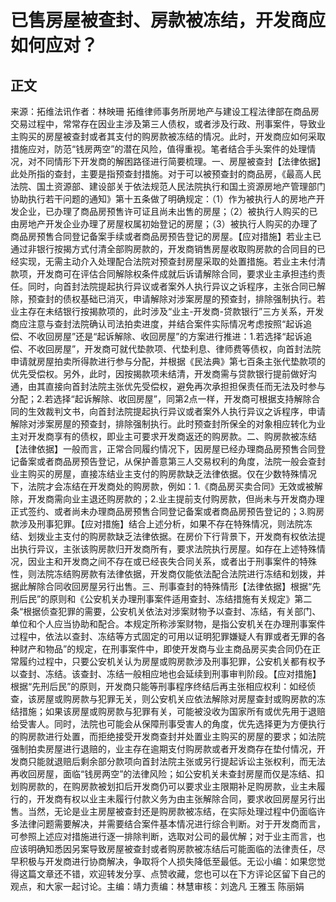 # 已售房屋被查封、房款被冻结，开发商应如何应对？
## 正文
来源：拓维法讯作者：林映珊 拓维律师事务所房地产与建设工程法律部在商品房交易过程中，常常存在因业主涉及第三人债权，或者涉及行政、刑事案件，导致业主购买的房屋被查封或者其支付的购房款被冻结的情况。此时，开发商应如何采取措施应对，防范“钱房两空”的潜在风险，值得重视。笔者结合手头案件的处理情况，对不同情形下开发商的解困路径进行简要梳理。一、房屋被查封【法律依据】此处所指的查封，主要是指预查封措施。对于可以被预查封的商品房，《最高人民法院、国土资源部、建设部关于依法规范人民法院执行和国土资源房地产管理部门协助执行若干问题的通知》第十五条做了明确规定：（1）作为被执行人的房地产开发企业，已办理了商品房预售许可证且尚未出售的房屋；（2）被执行人购买的已由房地产开发企业办理了房屋权属初始登记的房屋；（3）被执行人购买的办理了商品房预售合同登记备案手续或者商品房预告登记的房屋。【应对措施】若业主已通过非银行按揭方式付清全部购房款的，开发商销售房屋收取购房款的合同目的已经实现，无需主动介入处理配合法院对预查封房屋采取的处置措施。若业主未付清款项，开发商可在评估合同解除权条件成就后诉请解除合同，要求业主承担违约责任。同时，向首封法院提起执行异议或者案外人执行异议之诉程序，主张合同已解除，预查封的债权基础已消灭，申请解除对涉案房屋的预查封，排除强制执行。若业主存在未结银行按揭款项的，此时涉及“业主-开发商-贷款银行”三方关系，开发商应注意与查封法院确认司法拍卖进度，并结合案件实际情况考虑按照“起诉追偿、不收回房屋”还是“起诉解除、收回房屋”的方案进行推进：1.若选择“起诉追偿、不收回房屋”，开发商可就代垫款项、代垫利息、律师费等债权，向首封法院申请就房屋拍卖所得款进行参与分配，并根据《民法典》第七百条主张代垫款项的优先受偿权。另外，此时，因按揭款项未结清，开发商需与贷款银行提前做好沟通，由其直接向首封法院主张优先受偿权，避免再次承担担保责任而无法及时参与分配；2.若选择“起诉解除、收回房屋”，同第2点一样，开发商可根据支持解除合同的生效裁判文书，向首封法院提起执行异议或者案外人执行异议之诉程序，申请解除对涉案房屋的预查封，排除强制执行。此时预查封所保全的对象相应转化为业主对开发商享有的债权，即业主可要求开发商返还的购房款。二、购房款被冻结【法律依据】一般而言，正常合同履约情况下，因房屋已经办理商品房预售合同登记备案或者商品房预告登记，从保护善意第三人交易权利的角度，法院一般会查封业主购买的房屋，直接冻结业主支付的购房款缺乏法律依据。仅在少数特殊情况下，法院才会冻结在开发商处的购房款，例如：1.《商品房买卖合同》无效或被解除，开发商需向业主退还购房款的；2.业主提前支付购房款，但尚未与开发商办理正式签约、或者尚未办理商品房预售合同登记备案或者商品房预告登记的；3.购房款涉及刑事犯罪。【应对措施】结合上述分析，如果不存在特殊情况，则法院冻结、划拨业主支付的购房款缺乏法律依据。在房价下行背景下，开发商有权依法提出执行异议，主张该购房款归开发商所有，要求法院执行房屋。如存在上述特殊情况，因业主和开发商之间不存在或已经丧失合同关系，或者出于刑事案件的特殊性，则法院冻结购房款有法律依据，开发商仅能依法配合法院进行冻结和划拨，并据此解除合同收回房屋另行出售。三、刑事查封的特殊情形【法律依据】根据“先刑后民”的原则和《公安机关办理刑事案件适用查封、冻结措施有关规定》第二条“根据侦查犯罪的需要，公安机关依法对涉案财物予以查封、冻结，有关部门、单位和个人应当协助和配合。本规定所称涉案财物，是指公安机关在办理刑事案件过程中，依法以查封、冻结等方式固定的可用以证明犯罪嫌疑人有罪或者无罪的各种财产和物品”的规定，在刑事案件中，即使开发商与业主商品房买卖合同仍在正常履约过程中，只要公安机关认为房屋或购房款涉及刑事犯罪，公安机关都有权予以查封、冻结。该查封、冻结一般相应地也会延续到刑事审判阶段。【应对措施】根据“先刑后民”的原则，开发商只能等刑事程序终结后再主张相应权利：如经侦查，该房屋或购房款与犯罪无关，则公安机关应依法解除对房屋查封或购房款的冻结措施；如果该房屋或购房款与犯罪有关，可能被没收为国家所有或优先用于退赔给受害人。同时，法院也可能会从保障刑事受害人的角度，优先选择更为方便执行的购房款进行处置，而拒绝接受开发商查封并处置业主购买的房屋的要求；如法院强制拍卖房屋进行退赔的，业主存在逾期支付购房款或者开发商存在垫付情况，开发商只能就退赔后剩余部分款项向首封法院主张或另行提起诉讼主张权利，而无法再收回房屋，面临“钱房两空”的法律风险；如公安机关未查封房屋而仅是冻结、扣划购房款的，在购房款被划扣后开发商仍可以要求业主限期补足购房款，业主未履行的，开发商有权以业主未履行付款义务为由主张解除合同，要求收回房屋另行出售。当然，无论是业主房屋被查封还是购房款被冻结，在实际处理过程中仍面临许多法律问题需要解决，并需要结合案件基本情况进行综合判断。对于开发商而言，可参照上述应对措施进行逐一排除判断，选取对公司的最优解；对于业主而言，也应该明确知悉因另案导致房屋被查封或者购房款被冻结后可能面临的法律责任，尽早积极与开发商进行协商解决，争取将个人损失降低至最低。无讼小编：如果您觉得这篇文章还不错，欢迎转发分享、点赞收藏，您也可以在下方评论区留下自己的观点，和大家一起讨论。主编：靖力责编：林慧审核：刘逸凡 王雅玉 陈丽娟 